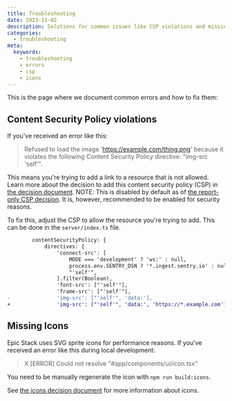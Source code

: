```yaml
---
title: Troubleshooting
date: 2023-11-02
description: Solutions for common issues like CSP violations and missing icons.
categories:
  - troubleshooting
meta:
  keywords:
    - troubleshooting
    - errors
    - csp
    - icons
---
```

This is the page where we document common errors and how to fix them:

## Content Security Policy violations

If you've received an error like this:

> Refused to load the image 'https://example.com/thing.png' because it violates
> the following Content Security Policy directive: "img-src 'self'".

This means you're trying to add a link to a resource that is not allowed. Learn
more about the decision to add this content security policy (CSP) in
[the decision document](./decisions/008-content-security-policy.md). NOTE: This
is disabled by default as of
[the report-only CSP decision](./decisions/022-report-only-csp.md). It is,
however, recommended to be enabled for security reasons.

To fix this, adjust the CSP to allow the resource you're trying to add. This can
be done in the `server/index.ts` file.

```diff
		contentSecurityPolicy: {
			directives: {
				'connect-src': [
					MODE === 'development' ? 'ws:' : null,
					process.env.SENTRY_DSN ? '*.ingest.sentry.io' : null,
					"'self'",
				].filter(Boolean),
				'font-src': ["'self'"],
				'frame-src': ["'self'"],
-				'img-src': ["'self'", 'data:'],
+				'img-src': ["'self'", 'data:', 'https://*.example.com']
```

## Missing Icons

Epic Stack uses SVG sprite icons for performance reasons. If you've received an
error like this during local development:

> X [ERROR] Could not resolve "#app/components/ui/icon.tsx"

You need to be manually regenerate the icon with `npm run build:icons`.

See
[the icons decision document](https://github.com/epicweb-dev/epic-stack/blob/main/docs/decisions/020-icons.md)
for more information about icons.
